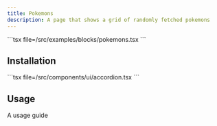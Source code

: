 ```yaml
---
title: Pokemons
description: A page that shows a grid of randomly fetched pokemons
---
```



<BlockPreview component="pokemons">
  ```tsx file=<rootDir>/src/examples/blocks/pokemons.tsx
  ```
</BlockPreview>

## Installation

<Installation component="accordion">
  ```tsx file=<rootDir>/src/components/ui/accordion.tsx
  ```
</Installation>

## Usage

A usage guide